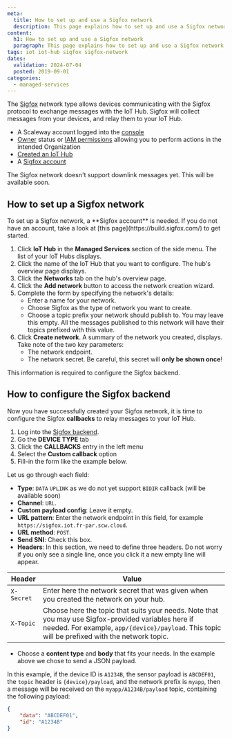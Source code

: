 ```yaml
---
meta:
  title: How to set up and use a Sigfox network
  description: This page explains how to set up and use a Sigfox network
content:
  h1: How to set up and use a Sigfox network
  paragraph: This page explains how to set up and use a Sigfox network
tags: iot iot-hub sigfox sigfox-network
dates:
  validation: 2024-07-04
  posted: 2019-09-01
categories:
  - managed-services
---
```


The [Sigfox](https://www.sigfox.com/en/) network type allows devices communicating with the Sigfox protocol to exchange messages with the IoT Hub. Sigfox will collect messages from your devices, and relay them to your IoT Hub.

<Macro id="requirements" />

- A Scaleway account logged into the [console](https://console.scaleway.com/)
- [Owner](/identity-and-access-management/iam/concepts/#owner) status or [IAM permissions](/identity-and-access-management/iam/concepts/#permission) allowing you to perform actions in the intended Organization
- [Created an IoT Hub](/managed-services/iot-hub/how-to/create-hub)
- A [Sigfox account](https://build.sigfox.com/)

<Message type="note">
  The Sigfox network doesn't support downlink messages yet. This will be available soon.
</Message>

## How to set up a Sigfox network

<Message type="tip">
  To set up a Sigfox network, a **Sigfox account** is needed. If you do not have an account, take a look at [this page](https://build.sigfox.com/) to get started.
</Message>

1. Click **IoT Hub** in the **Managed Services** section of the side menu. The list of your IoT Hubs displays.
2. Click the name of the IoT Hub that you want to configure. The hub's overview page displays.
3. Click the **Networks** tab on the hub's overview page.
4. Click the **Add network** button to access the network creation wizard.
5. Complete the form by specifying the network's details:
    * Enter a name for your network.
    * Choose Sigfox as the type of network you want to create.
    * Choose a topic prefix your network should publish to. You may leave this empty. All the messages published to this network will have their topics prefixed with this value.
    <Lightbox src="scaleway-iothub_network_modal_sigfox.webp" alt="" />
6. Click **Create network**. A summary of the network you created, displays. Take note of the two key parameters:
    * The network endpoint.
    * The network secret. Be careful, this secret will **only be shown once**!

This information is required to configure the Sigfox backend.

## How to configure the Sigfox backend

Now you have successfully created your Sigfox network, it is time to configure the Sigfox **callbacks** to relay messages to your IoT Hub.

1. Log into the [Sigfox backend](https://backend.sigfox.com/).
2. Go the **DEVICE TYPE** tab
    <Lightbox src="scaleway-iothub_network_sigfox_devicetype_tab.webp" alt="" />
3. Click the **CALLBACKS** entry in the left menu
    <Lightbox src="scaleway-iothub_network_sigfox_devicetype_callbacks.webp" alt="" />
4. Select the **Custom callback** option
    <Lightbox src="scaleway-iothub_network_sigfox_devicetype_new_custom_callback.webp" alt="" />
5. Fill-in the form like the example below.
    <Lightbox src="scaleway-iothub_network_sigfox_devicetype_callback_form.webp" alt="" />

Let us go through each field:

* **Type**: `DATA` `UPLINK` as we do not yet support `BIDIR` callback (will be available soon)
* **Channel**: `URL`.
* **Custom payload config**: Leave it empty.
* **URL pattern**: Enter the network endpoint in this field, for example `https://sigfox.iot.fr-par.scw.cloud`.
* **URL method**: `POST`.
* **Send SNI**: Check this box.
* **Headers**: In this section, we need to define three headers. Do not worry if you only see a single line, once you click it a new empty line will appear.

| Header     | Value                                                                                                                                                                                                 |
|------------|-------------------------------------------------------------------------------------------------------------------------------------------------------------------------------------------------------|
| `X-Secret` | Enter here the network secret that was given when you created the network on your hub.                                                                                                                 |
| `X-Topic`  | Choose here the topic that suits your needs. Note that you may use Sigfox-provided variables here if needed. For example, `app/{device}/payload`. This topic will be prefixed with the network topic. |

- Choose a **content type** and **body** that fits your needs. In the example above we chose to send a JSON payload.

In this example, if the device ID is `A1234B`, the sensor payload is `ABCDEF01`, the `topic` header is `{device}/payload`, and the network prefix is `myapp`, then a message will be received on the `myapp/A1234B/payload` topic, containing the following payload:
```json
{
	"data": "ABCDEF01",
	"id": "A1234B"
}
```


